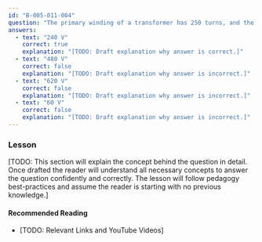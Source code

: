 ```yaml
---
id: "B-005-011-004"
question: "The primary winding of a transformer has 250 turns, and the secondary has 500 turns. If the input voltage is 120 volts, what is the secondary voltage?"
answers:
  - text: "240 V"
    correct: true
    explanation: "[TODO: Draft explanation why answer is correct.]"
  - text: "480 V"
    correct: false
    explanation: "[TODO: Draft explanation why answer is incorrect.]"
  - text: "620 V"
    correct: false
    explanation: "[TODO: Draft explanation why answer is incorrect.]"
  - text: "60 V"
    correct: false
    explanation: "[TODO: Draft explanation why answer is incorrect.]"
---
```


### Lesson

[TODO: This section will explain the concept behind the question in detail. Once drafted the reader will understand all necessary concepts to answer the question confidently and correctly. The lesson will follow pedagogy best-practices and assume the reader is starting with no previous knowledge.]

#### Recommended Reading

- [TODO: Relevant Links and YouTube Videos]
